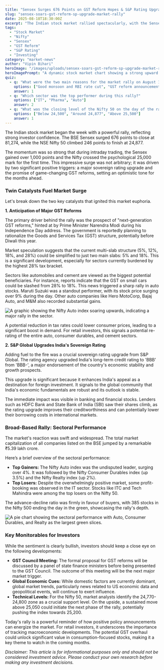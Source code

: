 ```yaml
---
title: "Sensex Surges 676 Points on GST Reform Hopes & S&P Rating Upgrade"
slug: "sensex-soars-gst-reform-sp-upgrade-market-rally"
date: 2025-08-18T18:30:00Z
excerpt: "The Indian stock market rallied spectacularly, with the Sensex and Nifty posting significant gains. We analyse the two primary catalysts—hints of major GST reform and a sovereign rating upgrade by S&P—and explore their implications for investors."
tags:
  - "Stock Market"
  - "Nifty"
  - "Sensex"
  - "GST Reform"
  - "S&P Rating"
  - "Investing"
category: "market-news"
author: "Vipin Bihari"
heroImage: "/images/uploads/sensex-soars-gst-reform-sp-upgrade-market-rally/hero-image.jpg"
heroImagePrompt: "A dynamic stock market chart showing a strong upward trend, with bull and bear symbols, representing the Sensex and Nifty rally."
quiz:
  - q: "What were the two main reasons for the market rally on August 18, 2025?"
    options: ["Good monsoon and RBI rate cut", "GST reform announcement and S&P rating upgrade", "Global market rally and FII buying"]
    answer: 1
  - q: "Which sector was the top performer during this rally?"
    options: ["IT", "Pharma", "Auto"]
    answer: 2
  - q: "What was the closing level of the Nifty 50 on the day of the rally?"
    options: ["Below 24,500", "Around 24,877", "Above 25,500"]
    answer: 1
---
```


The Indian stock market began the week with a powerful rally, reflecting strong investor confidence. The BSE Sensex surged 676 points to close at 81,274, while the NSE Nifty 50 climbed 246 points to finish at 24,877.

The momentum was so strong that during intraday trading, the Sensex gained over 1,000 points and the Nifty crossed the psychological 25,000 mark for the first time. This impressive surge was not arbitrary; it was driven by two significant positive triggers: a major sovereign rating upgrade and the promise of game-changing GST reforms, setting an optimistic tone for the months ahead.

### Twin Catalysts Fuel Market Surge

Let's break down the two key catalysts that ignited this market euphoria.

**1. Anticipation of Major GST Reforms**

The primary driver behind the rally was the prospect of "next-generation GST reforms," hinted at by Prime Minister Narendra Modi during his Independence Day address. The government is reportedly planning to rationalize the Goods and Services Tax (GST) structure, potentially before Diwali this year.

Market speculation suggests that the current multi-slab structure (5%, 12%, 18%, and 28%) could be simplified to just two main slabs: 5% and 18%. This is a significant development, especially for sectors currently burdened by the highest 28% tax bracket.

Sectors like automobiles and cement are viewed as the biggest potential beneficiaries. For instance, reports indicate that the GST on small cars could be slashed from 28% to 18%. This news triggered a sharp rally in auto stocks. Maruti Suzuki was a standout performer, with its stock price surging over 9% during the day. Other auto companies like Hero MotoCorp, Bajaj Auto, and M&M also recorded substantial gains.

![A graphic showing the Nifty Auto index soaring upwards, indicating a major rally in the sector.](/images/uploads/sensex-soars-gst-reform-sp-upgrade-market-rally/auto-sector-rally.png)

A potential reduction in tax rates could lower consumer prices, leading to a significant boost in demand. For retail investors, this signals a potential re-rating of the entire auto, consumer durables, and cement sectors.

**2. S&P Global Upgrades India's Sovereign Rating**

Adding fuel to the fire was a crucial sovereign rating upgrade from S&P Global. The rating agency upgraded India's long-term credit rating to 'BBB' from 'BBB-', a major endorsement of the country's economic stability and growth prospects.

This upgrade is significant because it enhances India's appeal as a destination for foreign investment. It signals to the global community that India's economic fundamentals are robust and its outlook is stable.

The immediate impact was visible in banking and financial stocks. Lenders such as HDFC Bank and State Bank of India (SBI) saw their shares climb, as the rating upgrade improves their creditworthiness and can potentially lower their borrowing costs in international markets.

### Broad-Based Rally: Sectoral Performance

The market's reaction was swift and widespread. The total market capitalization of all companies listed on the BSE jumped by a remarkable ₹5.39 lakh crore.

Here’s a brief overview of the sectoral performance:

*   **Top Gainers:** The Nifty Auto index was the undisputed leader, surging over 4%. It was followed by the Nifty Consumer Durables index (up 3.5%) and the Nifty Realty index (up 2%).
*   **Top Losers:** Despite the overwhelmingly positive market, some profit-booking was observed in the IT sector. Stocks like ITC and Tech Mahindra were among the top losers on the Nifty 50.

The advance-decline ratio was firmly in favour of buyers, with 385 stocks in the Nifty 500 ending the day in the green, showcasing the rally's depth.

![A pie chart showing the sectoral performance with Auto, Consumer Durables, and Realty as the largest green slices.](/images/uploads/sensex-soars-gst-reform-sp-upgrade-market-rally/sectoral-performance.png)

### Key Monitorables for Investors

While the sentiment is clearly bullish, investors should keep a close eye on the following developments:

*   **GST Council Meeting:** The formal proposal for GST reforms will be discussed by a panel of state finance ministers before being presented to the GST Council. The outcome of this meeting will be the next major market trigger.
*   **Global Economic Cues:** While domestic factors are currently dominant, global market trends, particularly news related to US economic data and geopolitical events, will continue to exert influence.
*   **Technical Levels:** For the Nifty 50, market analysts identify the 24,770-24,800 zone as a crucial support level. On the upside, a sustained move above 25,050 could initiate the next phase of the rally, potentially pushing the index towards 25,200.

Today's rally is a powerful reminder of how positive policy announcements can energize the market. For retail investors, it underscores the importance of tracking macroeconomic developments. The potential GST overhaul could unlock significant value in consumption-focused stocks, making it a key theme to watch in the coming months.

*Disclaimer: This article is for informational purposes only and should not be considered investment advice. Please conduct your own research before making any investment decisions.*